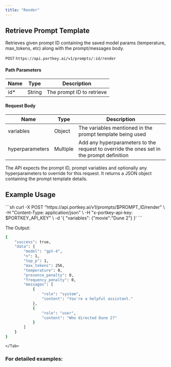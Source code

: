 ```yaml
---
title: "Render"
---
```


## Retrieve Prompt Template

Retrieves given prompt ID containing the saved model params (temperature, max\_tokens, etc) along with the prompt/messages body.

`POST` `https://api.portkey.ai/v1/prompts/:id/render`

#### Path Parameters

| Name | Type   | Description               |
| ---- | ------ | ------------------------- |
| id\* | String | The prompt ID to retrieve |

#### Request Body

| Name            | Type     | Description                                                                              |
| --------------- | -------- | ---------------------------------------------------------------------------------------- |
| variables       | Object   | The variables mentioned in the prompt template being used                                |
| hyperparameters | Multiple | Add any hyperparameters to the request to override the ones set in the prompt definition |

The API expects the prompt ID, prompt variables and optionally any hyperparameters to override for this request. It returns a JSON object containing the prompt template details.

## Example Usage

<Tabs>
    <Tab title="REST">
```sh
curl -X POST "https://api.portkey.ai/v1/prompts/$PROMPT_ID/render" \
  -H "Content-Type: application/json" \
  -H "x-portkey-api-key: $PORTKEY_API_KEY" \
  -d '{
    "variables": {"movie":"Dune 2"}
    }'
```

The Output:

```sh
{
    "success": true,
    "data": {
        "model": "gpt-4",
        "n": 1,
        "top_p": 1,
        "max_tokens": 256,
        "temperature": 0,
        "presence_penalty": 0,
        "frequency_penalty": 0,
        "messages": [
            {
                "role": "system",
                "content": "You're a helpful assistant."
            },
            {
                "role": "user",
                "content": "Who directed Dune 2?"
            }
        ]
    }
}
```
    </Tab>

</Tabs>


### For detailed examples:

<Card
    title="Retrieve Prompts"
    href="/product/prompt-library/retrieve-prompts"
/>
